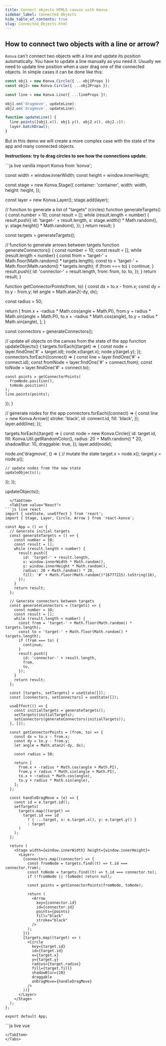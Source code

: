 ```yaml
---
title: Connect objects HTML5 canvas with Konva
sidebar_label: Connected Objects
hide_table_of_contents: true
slug: Connected_Objects.html
---
```


## How to connect two objects with a line or arrow?

`Konva` can't connect two objects with a line and update its position automatically. You have to update a line manually as you need it. Usually we need to update line position when a user drag one of the connected objects. In simple cases it can be done like this:

```javascript
const obj1 = new Konva.Circle({ ...obj1Props })
const obj2= new Konva.Circle({ ...obj2Props });

const line = new Konva.Line({ ...lineProps });

obj1.on('dragmove', updateLine);
obj2.on('dragmove', updateLine);

function updateLine() {
  line.points([obj1.x(), obj1.y(), obj2.x(), obj2.y]);
  layer.batchDraw();
}
```

But in this demo we will create a more complex case with the state of the app and many connected objects.


**Instructions: try to drag circles to see how the connections update.**

<Tabs>
  <TabItem value="Vanilla" default>
```js live vanilla
import Konva from 'konva';

const width = window.innerWidth;
const height = window.innerHeight;

const stage = new Konva.Stage({
  container: 'container',
  width: width,
  height: height,
});

const layer = new Konva.Layer();
stage.add(layer);

// function to generate a list of "targets" (circles)
function generateTargets() {
  const number = 10;
  const result = [];
  while (result.length < number) {
    result.push({
      id: 'target-' + result.length,
      x: stage.width() * Math.random(),
      y: stage.height() * Math.random(),
    });
  }
  return result;
}

const targets = generateTargets();

// function to generate arrows between targets
function generateConnectors() {
  const number = 10;
  const result = [];
  while (result.length < number) {
    const from = 'target-' + Math.floor(Math.random() * targets.length);
    const to = 'target-' + Math.floor(Math.random() * targets.length);
    if (from === to) {
      continue;
    }
    result.push({
      id: 'connector-' + result.length,
      from: from,
      to: to,
    });
  }
  return result;
}

function getConnectorPoints(from, to) {
  const dx = to.x - from.x;
  const dy = to.y - from.y;
  let angle = Math.atan2(-dy, dx);

  const radius = 50;

  return [
    from.x + -radius * Math.cos(angle + Math.PI),
    from.y + radius * Math.sin(angle + Math.PI),
    to.x + -radius * Math.cos(angle),
    to.y + radius * Math.sin(angle),
  ];
}

const connectors = generateConnectors();

// update all objects on the canvas from the state of the app
function updateObjects() {
  targets.forEach((target) => {
    const node = layer.findOne('#' + target.id);
    node.x(target.x);
    node.y(target.y);
  });
  connectors.forEach((connect) => {
    const line = layer.findOne('#' + connect.id);
    const fromNode = layer.findOne('#' + connect.from);
    const toNode = layer.findOne('#' + connect.to);

    const points = getConnectorPoints(
      fromNode.position(),
      toNode.position()
    );
    line.points(points);
  });
}

// generate nodes for the app
connectors.forEach((connect) => {
  const line = new Konva.Arrow({
    stroke: 'black',
    id: connect.id,
    fill: 'black',
  });
  layer.add(line);
});

targets.forEach((target) => {
  const node = new Konva.Circle({
    id: target.id,
    fill: Konva.Util.getRandomColor(),
    radius: 20 + Math.random() * 20,
    shadowBlur: 10,
    draggable: true,
  });
  layer.add(node);

  node.on('dragmove', () => {
    // mutate the state
    target.x = node.x();
    target.y = node.y();

    // update nodes from the new state
    updateObjects();
  });
});

updateObjects();
```
  </TabItem>
  <TabItem value="React">
```js live react
import { useState, useEffect } from 'react';
import { Stage, Layer, Circle, Arrow } from 'react-konva';

const App = () => {
  // Generate initial targets
  const generateTargets = () => {
    const number = 10;
    const result = [];
    while (result.length < number) {
      result.push({
        id: 'target-' + result.length,
        x: window.innerWidth * Math.random(),
        y: window.innerHeight * Math.random(),
        radius: 20 + Math.random() * 20,
        fill: '#' + Math.floor(Math.random()*16777215).toString(16),
      });
    }
    return result;
  };

  // Generate connectors between targets
  const generateConnectors = (targets) => {
    const number = 10;
    const result = [];
    while (result.length < number) {
      const from = 'target-' + Math.floor(Math.random() * targets.length);
      const to = 'target-' + Math.floor(Math.random() * targets.length);
      if (from === to) {
        continue;
      }
      result.push({
        id: 'connector-' + result.length,
        from,
        to,
      });
    }
    return result;
  };

  const [targets, setTargets] = useState([]);
  const [connectors, setConnectors] = useState([]);

  useEffect(() => {
    const initialTargets = generateTargets();
    setTargets(initialTargets);
    setConnectors(generateConnectors(initialTargets));
  }, []);

  const getConnectorPoints = (from, to) => {
    const dx = to.x - from.x;
    const dy = to.y - from.y;
    let angle = Math.atan2(-dy, dx);

    const radius = 50;

    return [
      from.x + -radius * Math.cos(angle + Math.PI),
      from.y + radius * Math.sin(angle + Math.PI),
      to.x + -radius * Math.cos(angle),
      to.y + radius * Math.sin(angle),
    ];
  };

  const handleDragMove = (e) => {
    const id = e.target.id();
    setTargets(
      targets.map((target) =>
        target.id === id
          ? { ...target, x: e.target.x(), y: e.target.y() }
          : target
      )
    );
  };

  return (
    <Stage width={window.innerWidth} height={window.innerHeight}>
      <Layer>
        {connectors.map((connector) => {
          const fromNode = targets.find((t) => t.id === connector.from);
          const toNode = targets.find((t) => t.id === connector.to);
          if (!fromNode || !toNode) return null;

          const points = getConnectorPoints(fromNode, toNode);
          
          return (
            <Arrow
              key={connector.id}
              id={connector.id}
              points={points}
              fill="black"
              stroke="black"
            />
          );
        })}
        {targets.map((target) => (
          <Circle
            key={target.id}
            id={target.id}
            x={target.x}
            y={target.y}
            radius={target.radius}
            fill={target.fill}
            shadowBlur={10}
            draggable
            onDragMove={handleDragMove}
          />
        ))}
      </Layer>
    </Stage>
  );
};

export default App;
```
  </TabItem>
  <TabItem value="Vue">
```js live vue
<template>
  <v-stage :config="stageConfig">
    <v-layer>
      <v-arrow
        v-for="connector in connectors"
        :key="connector.id"
        :config="getArrowConfig(connector)"
      />
      <v-circle
        v-for="target in targets"
        :key="target.id"
        :config="getCircleConfig(target)"
        @dragmove="handleDragMove"
      />
    </v-layer>
  </v-stage>
</template>

<script setup>
import { ref, onMounted } from 'vue';

const stageConfig = {
  width: window.innerWidth,
  height: window.innerHeight
};

// Generate initial targets
const generateTargets = () => {
  const number = 10;
  const result = [];
  while (result.length < number) {
    result.push({
      id: 'target-' + result.length,
      x: window.innerWidth * Math.random(),
      y: window.innerHeight * Math.random(),
      radius: 20 + Math.random() * 20,
      fill: '#' + Math.floor(Math.random()*16777215).toString(16),
    });
  }
  return result;
};

// Generate connectors between targets
const generateConnectors = (targets) => {
  const number = 10;
  const result = [];
  while (result.length < number) {
    const from = 'target-' + Math.floor(Math.random() * targets.length);
    const to = 'target-' + Math.floor(Math.random() * targets.length);
    if (from === to) {
      continue;
    }
    result.push({
      id: 'connector-' + result.length,
      from,
      to,
    });
  }
  return result;
};

const targets = ref([]);
const connectors = ref([]);

onMounted(() => {
  const initialTargets = generateTargets();
  targets.value = initialTargets;
  connectors.value = generateConnectors(initialTargets);
});

const getConnectorPoints = (from, to) => {
  const dx = to.x - from.x;
  const dy = to.y - from.y;
  let angle = Math.atan2(-dy, dx);

  const radius = 50;

  return [
    from.x + -radius * Math.cos(angle + Math.PI),
    from.y + radius * Math.sin(angle + Math.PI),
    to.x + -radius * Math.cos(angle),
    to.y + radius * Math.sin(angle),
  ];
};

const getArrowConfig = (connector) => {
  const fromNode = targets.value.find((t) => t.id === connector.from);
  const toNode = targets.value.find((t) => t.id === connector.to);
  if (!fromNode || !toNode) return { points: [0, 0, 0, 0] };

  return {
    id: connector.id,
    points: getConnectorPoints(fromNode, toNode),
    fill: 'black',
    stroke: 'black',
  };
};

const getCircleConfig = (target) => ({
  id: target.id,
  x: target.x,
  y: target.y,
  radius: target.radius,
  fill: target.fill,
  shadowBlur: 10,
  draggable: true,
});

const handleDragMove = (e) => {
  const id = e.target.id();
  targets.value = targets.value.map((target) =>
    target.id === id
      ? { ...target, x: e.target.x(), y: e.target.y() }
      : target
  );
};
</script> 
```
</TabItem>
</Tabs>